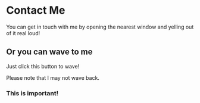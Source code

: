 
# Contact Me

You can get in touch with me by opening the nearest window and yelling out of it real loud!

## Or you can wave to me

Just click this button to wave!

<Wave />

Please note that I may not wave back.

<div style={{
    background: 'red',
    padding: '4px',
    width: '50%',
    borderRadius: '4px'
  }}>

### This is important!

</div>
